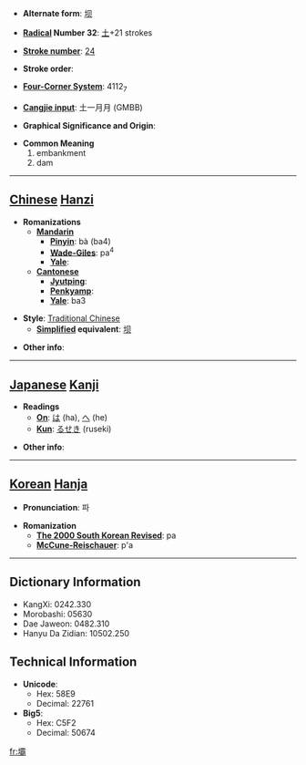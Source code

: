 * '''Alternate form''': [[坝]]

* '''[[Wiktionary:Chinese radical index| Radical]] Number 32''': [[Wiktionary:Chinese radical index 土|土]]+21 strokes

* '''[[Wiktionary:Chinese total strokes index|Stroke number]]''': [[Wiktionary:Chinese total strokes index 24|24]]

* '''Stroke order''': 

* '''[[Wiktionary:Chinese four corner index|Four-Corner System]]''': 4112<sub>7</sub>

* '''[[Wiktionary:Chinese Cangjie index|Cangjie input]]''': 土一月月 (GMBB)

* '''Graphical Significance and Origin''': 

* '''Common Meaning'''
*#embankment
*# dam


----

== [[Chinese]] [[Hanzi]] ==

* '''Romanizations'''
** '''[[Mandarin]]'''
*** '''[[Pinyin]]''': bà (ba4)
*** '''[[Wade-Giles]]''': pa<sup>4</sup>
*** '''[[Yale]]''': 
** '''[[Cantonese]]'''
*** '''[[Jyutping]]''':
*** '''[[Penkyamp]]''': 
*** '''[[Yale]]''': ba3

* '''Style''': [[Traditional Chinese]] 
** '''[[Simplified Chinese|Simplified]] equivalent''': [[坝]]

* '''Other info''': 

----

== [[Japanese]] [[Kanji]] ==

* '''Readings'''
** '''[[On]]''': [[は]] (ha), [[へ]] (he)
** '''[[Kun]]''': [[るせき]] (ruseki)

* '''Other info''':  

----

== [[Korean]] [[Hanja]] ==

* '''Pronunciation''': 파

* '''Romanization'''
** '''[[The 2000 South Korean Revised Romanization|The 2000 South Korean Revised]]''': pa
** '''[[McCune-Reischauer]]''': p'a

----

== Dictionary Information ==

* KangXi: 0242.330
* Morobashi: 05630
* Dae Jaweon: 0482.310
* Hanyu Da Zidian: 10502.250

== Technical Information ==

* '''Unicode''':
** Hex: 58E9
** Decimal: 22761
* '''Big5''':
** Hex: C5F2
** Decimal: 50674

[[fr:壩]]